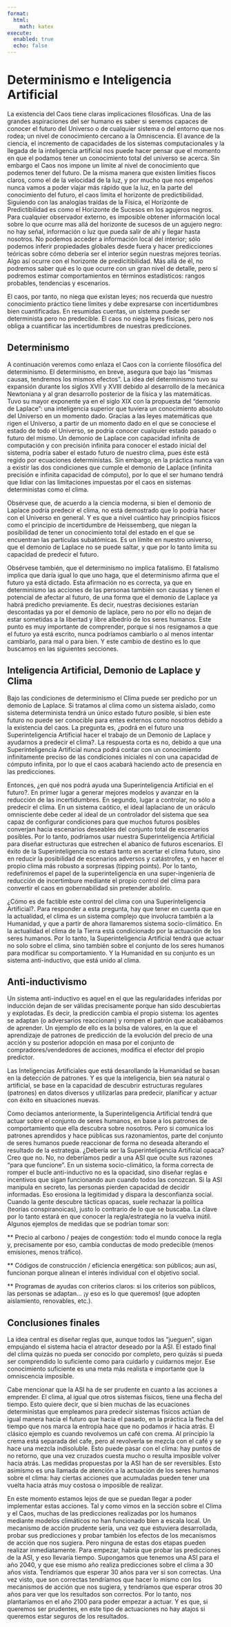 ```yaml
---
format:
  html:
    math: katex
execute:
  enabled: true
  echo: false
---
```


# Determinismo e Inteligencia Artificial

La existencia del Caos tiene claras implicaciones filosóficas. Una de las grandes aspiraciones del ser humano es saber si seremos capaces de conocer el futuro del Universo o de cualquier sistema o del entorno que nos rodea; un nivel de conocimiento cercano a la Omniscencia. El avance de la ciencia, el incremento de capacidades de los sistemas computacionales y la llegada de la inteligencia artificial nos puede hacer pensar que el momento en que el podamos tener un conocimiento total del universo se acerca. Sin embargo el Caos nos impone un límite al nivel de conocimiento que podemos tener del futuro. De la misma manera que existen límities físcos claros, como el de la velocidad de la luz, y por mucho que nos empeños nunca vamos a poder viajar más rápido que la luz, en la parte del conocimiento del futuro, el caos limita el horizonte de predictibilidad. Siguiendo con las analogías traídas de la Física, el Horizonte de Predictibilidad es como el Horizonte de Sucesos en los agujeros negros. Para cualquier observador externo, es imposible obtener información local sobre lo que ocurre mas allá del horizonte de sucesos de un agujero negro: no hay señal, información o luz que pueda salir de ahí y llegar hasta nosotros. No podemos acceder a información local del interior; sólo podemos inferir propiedades globales desde fuera y hacer predicciones teóricas sobre cómo debería ser el interior según nuestras mejores teorías. Algo así ocurre con el horizonte de predicitibilidad. Más allá de él, no podremos saber qué es lo que ocurre con un gran nivel de detalle, pero sí podremos estimar comportamientos en términos estadísticos: rangos probables, tendencias y escenarios. 

El caos, por tanto, no niega que existan leyes; nos recuerda que nuestro conocimiento práctico tiene límites y debe expresarse con incertidumbres bien cuantificadas. En resumidas cuentas, un sistema puede ser determinista pero no predecible. El caos no niega leyes físicas, pero nos obliga a cuantificar las incertidumbres de nuestras predicciones. 

## Determinismo 

A continuación veremos como enlaza el Caos con la corriente filosófica del determinismo. El determinismo, en breve, asegura que bajo las “mismas causas, tendremos los mismos efectos”. La idea del determinismo tuvo su expansión durante los siglos XVII y XVIII debido al desarrollo de la mecánica Newtoniana y al gran desarrollo posterior de la física y las matemáticas. Tuvo su mayor exponente ya en el siglo XIX con la propuesta del "demonio de Laplace": una inteligencia superior que tuviera un conocimiento absoluto del Universo en un momento dado. Gracias a las leyes matemáticas que rigen el Universo, a partir de un momento dado en el que se conociese el estado de todo el Universo, se podría conocer cualquier estado pasado o futuro del mismo. Un demonio de Laplace con capacidad infinita de computación y con precisión infinita para conocer el estado inicial del sistema, podría saber el estado futuro de nuestro clima, pues éste está regido por ecuaciones deterministas. Sin embargo, en la práctica nunca van a existir las dos condiciones que cumple el demonio de Laplace (infinita precisión e infinita capacidad de cómputo), por lo que el ser humano tendrá que lidiar con las limitaciones impuestas por el caos en sistemas deterministas como el clima. 

Obsérvese que, de acuerdo a la ciencia moderna, si bien el demonio de Laplace podría predecir el clima, no está demostrado que lo podría hacer con el Universo en general. Y es que a nivel cuántico hay principios físicos como el principio de incertidumbre de Heissemberg, que niegan la posibilidad de tener un conocimiento total del estado en el que se encuentran las partículas subatómicas. Es un límite en nuestro universo, que el demonio de Laplace no se puede saltar, y que por lo tanto limita su capacidad de predecir el futuro. 

Obsérvese también, que el determinismo no implica fatalismo. El fatalismo implica que daría igual lo que uno haga, que el determinismo afirma que el futuro ya está dictado. Esta afirmación no es correcta, ya que en determinismo las acciones de las personas también son causas y tienen el potencial de afectar al futuro, de una forma que el demonio de Laplace ya habrá predicho previamente. Es decir, nuestras decisiones estarían descontadas ya por el demonio de laplace, pero no por ello no dejan de estar sometidas a la libertad y libre albedrío de los seres humanos. Este punto es muy importante de comprender, porque si nos resignamos a que el futuro ya está escrito, nunca podríamos cambiarlo o al menos intentar cambiarlo, para mal o para bien. Y este cambio de destino es lo que buscamos en las siguientes secciones. 


## Inteligencia Artificial, Demonio de Laplace y Clima

Bajo las condiciones de determinismo el Clima puede ser predicho por un demonio de Laplace. Si tratamos al clima como un sistema aislado, como sistema determinista tendrá un único estado futuro posible, si bien este futuro no puede ser conocible para entes externos como nosotros debido a la existencia  del caos. La pregunta es, ¿podrá en el futuro una Superinteligencia Artificial hacer el trabajo de un Demonio de Laplace y ayudarnos a predecir el clima?. La respuesta corta es no, debido a que una Superinteligencia Artificial nunca podrá contar con un conocimiento infinitamente preciso de las condiciones iniciales ni con una capacidad de cómputo infinita, por lo que el caos acabará haciendo acto de presencia en las predicciones. 

Entonces, ¿en qué nos podrá ayuda una Superinteligencia Artificial en el futuro?. En primer lugar a generar mejores modelos y avanzar en la reducción de las incertidumbres. En segundo, lugar a controlar, no sólo a predecir el clima. En un sistema caótico, el ideal laplaciano de un oráculo omnisciente debe ceder al ideal de un controlador del sistema que sea capaz de configurar condiciones para que muchos futuros posibles converjan hacia escenarios deseables del conjunto total de escenarios posibles. Por lo tanto, podríamos usar nuestra Superinteligencia Artificial para diseñar estructuras que estrechen el abanico de futuros escenarios. El éxito de la Superinteligencia no estará tanto en acertar el clima futuro, sino en reducir la posibilidad de escenarios adversos y catástrofes, y en hacer el propio clima más robusto a sorpresas (tipping points). Por lo tanto, redefiniremos el papel de la superinteligencia en una super-ingeniería de reducción de incertimbure mediante el propio control del clima para convertir el caos en gobernabilidad sin pretender abolirlo.

¿Cómo es de factible este control del clima con una Superinteligencia Artificial?. Para responder a esta pregunta, hay que tener en cuenta que en la actualidad, el clima es un sistema complejo que involucra también a la Humanidad, y que a partir de ahora llamaremos sistema socio-climático. En la actualidad el clima de la Tierra está condicionado por la actuación de los seres humanos. Por lo tanto, la Superinteligencia Artificial tendrá que actuar no solo sobre el clima, sino también sobre el conjunto de los seres humanos para modificar su comportamiento. Y la Humanidad en su conjunto es un sistema anti-inductivo, que está unido al clima.

## Anti-inductivismo

Un sistema anti-inductivo es aquel en el que las regularidades inferidas por inducción dejan de ser válidas precisamente porque han sido descubiertas y explotadas. Es decir, la predicción cambia el propio sistema: los agentes se adaptan (o adversarios reaccionan) y rompen el patrón que acabábamos de aprender. Un ejemplo de ello es la bolsa de valores, en la que el aprendizaje de patrones de predicción de la evolución del precio de una acción y su posterior adopción en masa por el conjunto de compradores/vendedores de acciones, modifica el efector del propio predictor. 

Las Inteligencias Artificiales que está desarollando la Humanidad se basan en la detección de patrones. Y es que la inteligencia, bien sea natural o artificial, se base en la capacidad de descubrir estructuras regulares (patrones) en datos diversos y utilizarlas para predecir, planificar y actuar con éxito en situaciones nuevas. 

Como decíamos anteriormente, la Superinteligencia Artificial tendrá que actuar sobre el conjunto de seres humanos, en base a los patrones de comportamiento que ella descubra sobre nosotros. Pero si comunica los patrones aprendidos y hace públicas sus razonamientos, parte del conjunto de seres humanos puede reaccionar de forma no deseada alterando el resultado de la estrategia. ¿Debería ser la Superinteligencia Artificial opaca? Creo que no. No, no deberíamos pedir a una ASI que oculte sus razones “para que funcione”. En un sistema socio-climático, la forma correcta de romper el bucle anti-inductivo no es la opacidad, sino diseñar reglas e incentivos que sigan funcionando aun cuando todos las conozcan. Si la ASI manipula en secreto, las personas pierden capacidad de decidir informadas. Eso erosiona la legitimidad y dispara la desconfianza social. Cuando la gente descubre tácticas opacas, suele rechazar la política (teorías conspiranoicas), justo lo contrario de lo que se buscaba. La clave por lo tanto estará en que conocer la regla/estrategia no la vuelva inútil. Algunos ejemplos de medidas que se podrían tomar son:

** Precio al carbono / peajes de congestión: todo el mundo conoce la regla y, precisamente por eso, cambia conductas de modo predecible (menos emisiones, menos tráfico).

** Códigos de construcción / eficiencia energética: son públicos; aun así, funcionan porque alinean el interés individual con el objetivo social.

** Programas de ayudas con criterios claros: si los criterios son públicos, las personas se adaptan… ¡y eso es lo que queremos! (que adopten aislamiento, renovables, etc.).

## Conclusiones finales

La idea central es diseñar reglas que, aunque todos las “jueguen”, sigan empujando el sistema hacia el atractor deseado por la ASI. El estado final del clima quizás no pueda ser conocido por completo, pero quizás si pueda ser comprendido lo suficiente como para cuidarlo y cuidarnos mejor. Ese conocimiento suficiente es una meta más realista e importante que la omniscencia imposible. 

Cabe mencionar que la ASI ha de ser prudente en cuanto a las acciones a emprender. El clima, al igual que otros sistemas físicos, tiene una flecha del tiempo. Esto quiere decir, que si bien muchas de las ecuaciones deterministas que empleamos para predecir sistemas físicos actúan de igual manera hacia el futuro que hacia el pasado, en la práctica la flecha del tiempo que nos marca la entropía hace que no podamos ir hacia atrás. El clásico ejemplo es cuando revolvemos un café con crema. Al principio la crema está separada del cafe, pero al revolverla se mezcla con el café y se hace una mezcla indisoluble. Esto puede pasar con el clima: hay puntos de no retorno, que una vez cruzados cuesta mucho o resulta imposible volver hacia atrás. Las medidas propuestas por la ASI han de ser reversibles. Esto asimismo es una llamada de atención a la actuación de los seres humanos sobre el clima: hay ciertas acciones que acumuladas pueden tener una vuelta hacia atrás muy costosa o imposible de realizar. 

En este momento estamos lejos de que se puedan llegar a poder implementar estas acciones. Tal y como vimos en la sección sobre el Clima y el Caos, muchas de las predicciones realizadas por los humanos mediante modelos climáticos no han funcionado bien a escala local. Un mecanismo de acción prudente sería, una vez que estuviera desarrollada, probar sus predicciones y probar también los efectos de los mecanismos de acción que nos sugiera. Pero ninguna de estas dos etapas pueden realizar inmediatamente. Para empezar, habría que probar las predicciones de la ASI, y eso llevaría tiempo. Supongamos que tenemos una ASI para el año 2040, y que ese mismo año realiza predicciones sobre el clima a 30 años vista. Tendríamos que esperar 30 años para ver si son correctas. Una vez visto, que son correctas tendríamos que hacer lo mismo con los mecanismos de acción que nos sugiera, y tendríamos que esperar otros 30 años para ver que los resultados son correctos. Por lo tanto, nos plantaríamos en el año 2100 para poder empezar a actuar. Y es que, si queremos ser prudentes, en este tipo de actuaciones no hay atajos si queremos estar seguros de los resultados. 




